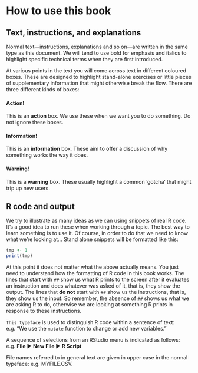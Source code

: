# How to use this book {.unnumbered}

## Text, instructions, and explanations {.unnumbered}

Normal text---instructions, explanations and so on---are written in the same type as this document. We will tend to use bold for emphasis and italics to highlight specific technical terms when they are first introduced.

At various points in the text you will come across text in different coloured boxes. These are designed to highlight stand-alone exercises or little pieces of supplementary information that might otherwise break the flow. There are three different kinds of boxes:

::: {.infobox .action data-latex="{action}"}
#### Action! {.unnumbered}

This is an **action** box. We use these when we want you to do something. Do not ignore these boxes.
:::

::: {.infobox .information data-latex="{information}"}
#### Information! {.unnumbered}

This is an **information** box. These aim to offer a discussion of why something works the way it does.
:::

::: {.infobox .warning data-latex="{warning}"}
#### Warning! {.unnumbered}

This is a **warning** box. These usually highlight a common 'gotcha' that might trip up new users.
:::

## R code and output {.unnumbered}

We try to illustrate as many ideas as we can using snippets of real R code. It's a good idea to run these when working through a topic. The best way to learn something is to use it. Of course, in order to do that we need to know what we're looking at... Stand alone snippets will be formatted like this:

```r
tmp <- 1
print(tmp)
```

At this point it does not matter what the above actually means. You just need to understand how the formatting of R code in this book works. The lines that start with `##` show us what R prints to the screen after it evaluates an instruction and does whatever was asked of it, that is, they show the output. The lines that **do not** start with `##` show us the instructions, that is, they show us the input. So remember, the absence of `##` shows us what we are asking R to do, otherwise we are looking at something R prints in response to these instructions.

`This typeface` is used to distinguish R code within a sentence of text: e.g. "We use the `mutate` function to change or add new variables."

A sequence of selections from an RStudio menu is indicated as follows: e.g. **File ▶ New File ▶ R Script**

File names referred to in general text are given in upper case in the normal typeface: e.g. MYFILE.CSV.
